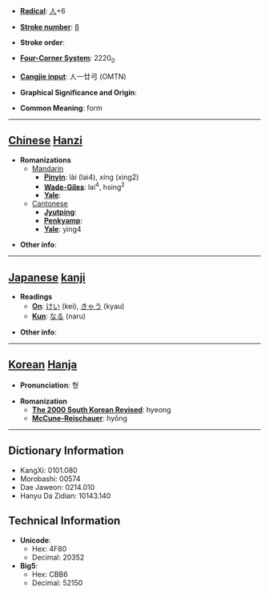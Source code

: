 * '''[[Wiktionary:Chinese radical index| Radical]]''': [[Wiktionary:Chinese radical index 人|人]]+6

* '''[[Wiktionary:Chinese total strokes index|Stroke number]]''': [[Wiktionary:Chinese total strokes index 8|8]]

* '''Stroke order''': 

* '''[[Wiktionary:Chinese four corner index|Four-Corner System]]''': 2220<sub>0</sub>

* '''[[Wiktionary:Chinese Cangjie index|Cangjie input]]''': 人一廿弓 (OMTN)

* '''Graphical Significance and Origin''': 

* '''Common Meaning''': form

----

== [[Chinese]] [[Hanzi]] ==

* '''Romanizations'''
** [[Mandarin]]
*** '''[[Pinyin]]''': lài (lai4), xíng (xing2)
*** '''[[Wade-Giles]]''': lai<sup>4</sup>, hsing<sup>2</sup>
*** '''[[Yale]]''': 
**[[Cantonese]]
***'''[[Jyutping]]''':
***'''[[Penkyamp]]''': 
***'''[[Yale]]''': ying4

* '''Other info''': 

----

== [[Japanese]] [[kanji]] ==

* '''Readings'''
** '''[[On]]''': [[けい]] (kei), [[きゃう]] (kyau)
** '''[[Kun]]''': [[なる]] (naru)

* '''Other info''':  

----

== [[Korean]] [[Hanja]] ==

* '''Pronunciation''': 형

* '''Romanization'''
** '''[[The 2000 South Korean Revised Romanization|The 2000 South Korean Revised]]''': hyeong
** '''[[McCune-Reischauer]]''': hyŏng

----

== Dictionary Information ==

* KangXi: 0101.080
* Morobashi: 00574
* Dae Jaweon: 0214.010
* Hanyu Da Zidian: 10143.140

== Technical Information ==

* '''Unicode''':
** Hex: 4F80
** Decimal: 20352
* '''Big5''':
** Hex: CBB6
** Decimal: 52150